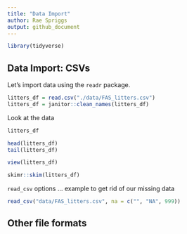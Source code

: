 ```yaml
---
title: "Data Import"
author: Rae Spriggs
output: github_document
---
```


```r
library(tidyverse)
```


## Data Import: CSVs

Let's import data using the `readr` package. 

```r
litters_df = read.csv("./data/FAS_litters.csv")
litters_df = janitor::clean_names(litters_df)
```

Look at the data 

```r
litters_df

head(litters_df)
tail(litters_df)
```


```r
view(litters_df)
```


```r
skimr::skim(litters_df)
```

`read_csv` options ... 
example to get rid of our missing data

```r
read_csv("data/FAS_litters.csv", na = c("", "NA", 999))
```


## Other file formats 

